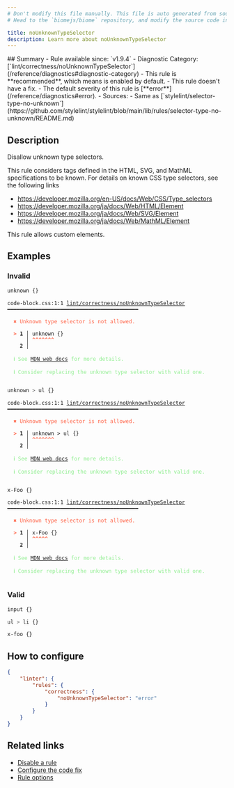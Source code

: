 ```yaml
---
# Don't modify this file manually. This file is auto generated from source, and you will lose your changes next time the website is built.
# Head to the `biomejs/biome` repository, and modify the source code in there.

title: noUnknownTypeSelector
description: Learn more about noUnknownTypeSelector
---
```


<Tabs>
<TabItem label="CSS" icon="seti:css">
## Summary
- Rule available since: `v1.9.4`
- Diagnostic Category: [`lint/correctness/noUnknownTypeSelector`](/reference/diagnostics#diagnostic-category)
- This rule is **recommended**, which means is enabled by default.
- This rule doesn't have a fix.
- The default severity of this rule is [**error**](/reference/diagnostics#error).
- Sources: 
  - Same as [`stylelint/selector-type-no-unknown`](https://github.com/stylelint/stylelint/blob/main/lib/rules/selector-type-no-unknown/README.md)

## Description
Disallow unknown type selectors.

This rule considers tags defined in the HTML, SVG, and MathML specifications to be known.
For details on known CSS type selectors, see the following links

- https://developer.mozilla.org/en-US/docs/Web/CSS/Type_selectors
- https://developer.mozilla.org/ja/docs/Web/HTML/Element
- https://developer.mozilla.org/ja/docs/Web/SVG/Element
- https://developer.mozilla.org/ja/docs/Web/MathML/Element

This rule allows custom elements.

## Examples

### Invalid

```css
unknown {}
```

<pre class="language-text"><code class="language-text">code-block.css:1:1 <a href="https://biomejs.dev/linter/rules/no-unknown-type-selector">lint/correctness/noUnknownTypeSelector</a> ━━━━━━━━━━━━━━━━━━━━━━━━━━━━━━━━━━━━━━━━━━<br /><br />  <strong><span style="color: Tomato;">✖</span></strong> <span style="color: Tomato;">Unknown type selector is not allowed.</span><br />  <br />  <strong><span style="color: Tomato;">&gt;</span></strong> <strong>1 │ </strong>unknown &#123;&#125;<br />   <strong>   │ </strong><strong><span style="color: Tomato;">^</span></strong><strong><span style="color: Tomato;">^</span></strong><strong><span style="color: Tomato;">^</span></strong><strong><span style="color: Tomato;">^</span></strong><strong><span style="color: Tomato;">^</span></strong><strong><span style="color: Tomato;">^</span></strong><strong><span style="color: Tomato;">^</span></strong><br />    <strong>2 │ </strong><br />  <br />  <strong><span style="color: lightgreen;">ℹ</span></strong> <span style="color: lightgreen;">See </span><span style="color: lightgreen;"><a href="https://developer.mozilla.org/en-US/docs/Web/CSS/Type_selectors">MDN web docs</a></span><span style="color: lightgreen;"> for more details.</span><br />  <br />  <strong><span style="color: lightgreen;">ℹ</span></strong> <span style="color: lightgreen;">Consider replacing the unknown type selector with valid one.</span><br />  <br /></code></pre>

```css
unknown > ul {}
```

<pre class="language-text"><code class="language-text">code-block.css:1:1 <a href="https://biomejs.dev/linter/rules/no-unknown-type-selector">lint/correctness/noUnknownTypeSelector</a> ━━━━━━━━━━━━━━━━━━━━━━━━━━━━━━━━━━━━━━━━━━<br /><br />  <strong><span style="color: Tomato;">✖</span></strong> <span style="color: Tomato;">Unknown type selector is not allowed.</span><br />  <br />  <strong><span style="color: Tomato;">&gt;</span></strong> <strong>1 │ </strong>unknown &gt; ul &#123;&#125;<br />   <strong>   │ </strong><strong><span style="color: Tomato;">^</span></strong><strong><span style="color: Tomato;">^</span></strong><strong><span style="color: Tomato;">^</span></strong><strong><span style="color: Tomato;">^</span></strong><strong><span style="color: Tomato;">^</span></strong><strong><span style="color: Tomato;">^</span></strong><strong><span style="color: Tomato;">^</span></strong><br />    <strong>2 │ </strong><br />  <br />  <strong><span style="color: lightgreen;">ℹ</span></strong> <span style="color: lightgreen;">See </span><span style="color: lightgreen;"><a href="https://developer.mozilla.org/en-US/docs/Web/CSS/Type_selectors">MDN web docs</a></span><span style="color: lightgreen;"> for more details.</span><br />  <br />  <strong><span style="color: lightgreen;">ℹ</span></strong> <span style="color: lightgreen;">Consider replacing the unknown type selector with valid one.</span><br />  <br /></code></pre>

```css
x-Foo {}
```

<pre class="language-text"><code class="language-text">code-block.css:1:1 <a href="https://biomejs.dev/linter/rules/no-unknown-type-selector">lint/correctness/noUnknownTypeSelector</a> ━━━━━━━━━━━━━━━━━━━━━━━━━━━━━━━━━━━━━━━━━━<br /><br />  <strong><span style="color: Tomato;">✖</span></strong> <span style="color: Tomato;">Unknown type selector is not allowed.</span><br />  <br />  <strong><span style="color: Tomato;">&gt;</span></strong> <strong>1 │ </strong>x-Foo &#123;&#125;<br />   <strong>   │ </strong><strong><span style="color: Tomato;">^</span></strong><strong><span style="color: Tomato;">^</span></strong><strong><span style="color: Tomato;">^</span></strong><strong><span style="color: Tomato;">^</span></strong><strong><span style="color: Tomato;">^</span></strong><br />    <strong>2 │ </strong><br />  <br />  <strong><span style="color: lightgreen;">ℹ</span></strong> <span style="color: lightgreen;">See </span><span style="color: lightgreen;"><a href="https://developer.mozilla.org/en-US/docs/Web/CSS/Type_selectors">MDN web docs</a></span><span style="color: lightgreen;"> for more details.</span><br />  <br />  <strong><span style="color: lightgreen;">ℹ</span></strong> <span style="color: lightgreen;">Consider replacing the unknown type selector with valid one.</span><br />  <br /></code></pre>

### Valid

```css
input {}
```

```css
ul > li {}
```

```css
x-foo {}
```

## How to configure
```json title="biome.json"
{
	"linter": {
		"rules": {
			"correctness": {
				"noUnknownTypeSelector": "error"
			}
		}
	}
}

```
## Related links

- [Disable a rule](/linter/#disable-a-rule)
- [Configure the code fix](/linter#configure-the-code-fix)
- [Rule options](/linter/#rule-options)

</TabItem>
</Tabs>

